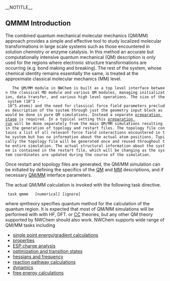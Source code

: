 __NOTITLE__
==QMMM Introduction==
The combined quantum mechanical molecular mechanics (QM/MM) approach provides a simple and effective tool to study localized molecular transformations in large scale systems such as those encountered in solution chemistry or enzyme catalysis. In this method an accurate but computationally intensive quantum mechanical (QM) description is only used for the regions where electronic structure transformations are occurring (e.g. bond making and breaking). The rest of the system, whose chemical identity remains essentially the same, is treated at the approximate classical molecular mechanics (MM) level.

	The QM/MM module in NWChem is built as a top level interface between the classical MD module and various QM modules, managing initialization, data transfer, and various high level operations. The size of the system (10^3 - 10^5 atoms) and the need for classical force field parameters precludes description of the system through just the geometry input block as would be done in pure QM simulations. Instead a separate [[QMMM_Restart_and_Topology_Files|preparation stage]] is required. In a typical setting this [[QMMM_Restart_and_Topology_Files|preparation run]] will be done separately from the main QM/MM simulations resulting in the generation of topology and restart files. The topology file contains a list of all relevant force field interactions encountered in the system but has no information about the actual atom positions. Typically the topology file will be generated once and reused throughout the entire simulation. The actual structural information about the system is contained in the restart file, which will be changing as the system coordinates are updated during the course of the simulation.

Once restart and topology files are generated, the QM/MM simulation can be initiated by defining the specifics of the [[QM_Parameters|QM]] and [[MM_Parameters|MM]] descriptions, and if necessary [[QMMM_Parameters|QM/MM]] interface parameters.

The actual QM/MM calculation is invoked with the following task directive.

  task qmmm <string qmtheory> <string operation> [numerical] [ignore]

where qmtheory specifies quantum method for the calculation of the quantum region. It is expected that most of QM/MM simulations will be performed with with HF, DFT. or [[TCE|CC]] theories, but any other QM theory supported by NWChem should also work. NWChem supports wide range of QM/MM tasks including 
*[[qmmm_sp_energy|single point energy/gradient calculations]]
*[[qmmm_sp_property|properties]]
*[[QMMM_ESP|ESP charge analysis]]
*[[qmmm_optimization|optimization and transition states]]
*[[qmmm_freq|hessians and frequency]]
*[[qmmm_NEB_Calculations|reaction pathway calculations]]
*[[QMMM_Dynamics|dynamics]] 
*[[QMMM_Free_Energy|free energy calculations]]
